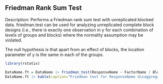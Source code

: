 
## Friedman Rank Sum Test

Description: Performs a Friedman rank sum test with unreplicated blocked data.
friedman.test can be used for analyzing unreplicated complete block designs (i.e., there is exactly one observation in y for each combination of levels of groups and blocks) where the normality assumption may be violated.

The null hypothesis is that apart from an effect of blocks, the location parameter of y is the same in each of the groups.


```r
library(rstatix)
```


```r
DataName.ft = DataName |> friedman_test(ResponseName ~ FactorName | BlockingName)
DataName.ft |> kable(caption="Friedman test for ResponseName disaggregated by FactorName, and adjusting for BlockName.")
```

